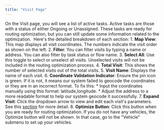 ```yaml
---
title: "Visit Page"
---
```


On the Visit page, you will see a list of active tasks. Active tasks are those with a status of either Ongoing or Unassigned. These tasks are ready for routing optimization, but you can still update some information related to the optimization. <img src="https://t3837933.p.clickup-attachments.com/t3837933/509c4f15-33a5-465a-a7f6-0d93825c8b24/image.png" alt="" /> Here's the detailed breakdown of each section: 1. **Map View**: This map displays all visit coordinates. The numbers indicate the visit order as shown on the left. 2. **Filter**: You can filter visits by typing a name or address. You can also filter by task status or flow name. 3. **Select All**: Use this toggle to select or unselect all visits. Unselected visits will not be included in the routing optimization process. 4. **Total Visit**: This shows the number of selected visits out of the total visits. 5. **Visit Name**: Displays the name of each visit. 6. **Coordinate Validation Indicator**: Ensure the pin icon is green. If it is not, it means our system failed to geocode the coordinates or they are in an incorrect format. To fix this: \*   Input the coordinates manually using this format: latitude,longitude. \*   Adjust the address to a more readable format to help our system geocode it successfully. 7. **Expand Visit**: Click the dropdown arrow to view and edit each visit's parameters. See this [section](https://doc.clickup.com/3837933/p/h/3n3zd-81962/aa00834626ae24f/3n3zd-83562) for more detail. 8. **Optimize Button**: Click this button when you are ready for routing optimization. If you do not have any vehicles, the Optimize button will not be shown. In that case, go to the "Vehicle" submenu to set up your vehicles.